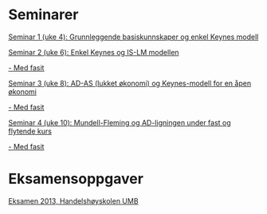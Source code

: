 
# Seminarer

[Seminar 1 (uke 4): Grunnleggende basiskunnskaper og enkel Keynes modell](seminar/seminar1.html)

[Seminar 2 (uke 6): Enkel Keynes og IS-LM modellen](seminar/seminar2.html)

[- Med fasit](seminar/seminar2_fasit.nb.html)

[Seminar 3 (uke 8): AD-AS (lukket økonomi) og Keynes-modell for en åpen økonomi](seminar/seminar3.nb.html)

[- Med fasit](seminar/seminar3_fasit.nb.html)

[Seminar 4 (uke 10): Mundell-Fleming og AD-ligningen under fast og flytende kurs](seminar/seminar4AV.html)

[- Med fasit](seminar/seminar4PAA.html)

# Eksamensoppgaver

[Eksamen 2013, Handelshøyskolen UMB](seminar/ECN222_Eksamen_2013.pdf)

<!--


#[- Med fasit](seminar/seminar2_fasit.nb.html)

[Seminar 3 (uke 8): Grunnleggende basiskunnskaper og enkel Keynes modell](seminar/seminar2)

[Seminar 4 (uke 10): Grunnleggende basiskunnskaper og enkel Keynes modell](seminar/seminar2)

[Seminar 4 (uke 12): Grunnleggende basiskunnskaper og enkel Keynes modell](seminar/seminar2)

[Seminar 4 (uke 16): Grunnleggende basiskunnskaper og enkel Keynes modell](seminar/seminar2)

[Seminar 4 (uke 17): Grunnleggende basiskunnskaper og enkel Keynes modell](seminar/seminar2)
-->

